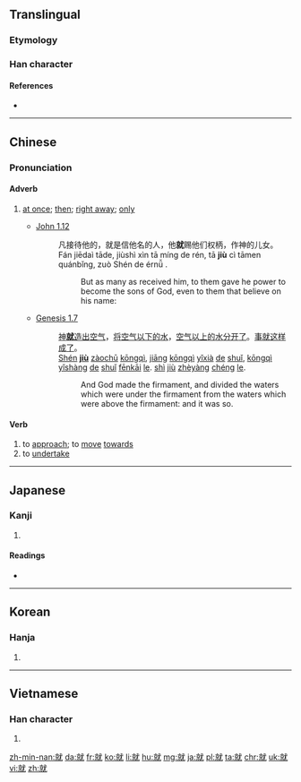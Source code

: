 ==Translingual==
{{stroke order|type=animate}}
{{stroke order|strokes=12}}
===Etymology===
{{Han compound|京|尤|ls=psc|c1=s|c2=p}}

===Han character===
{{Han char|rn=43|rad=尢|as=09|sn=12|four=0391<sub>4</sub>|canj=卜火戈大山 (YFIKU)|ids=⿰[[京]][[尤]]}}

====References====
* {{Han ref|kx=0299.050|dkj=07599|dj=0594.200|hdz=10555.110|uh=5C31|ud=23601|bh=B44E|bd=46158}}

----

==Chinese==
{{zh-hanzi-box|[[就]]}}

===Pronunciation===
{{zh-pron
|m=jiù
|ma=y
|c=zau6
|h=pfs=chhiu
|mn=chiū
|w=3xxieu,3jjieu
|mc=y
|oc=y
|cat=adv,v
}}

====Adverb====
{{zh-adv}}

# {{cx|Beginning Mandarin|lang=zh|sort=jiu4}} [[at once]]; [[then]]; [[right away]]; [[only]]
#* [http://wordproject.org/multi/bi_en_cn_py.htm John 1.12]
#*: 凡接待他的，就是信他名的人，他'''就'''赐他们权柄，作神的儿女。
#*: Fán jiēdaì tāde, jiùshì xìn tā míng de rén, tā '''jiù''' cì tāmen quánbǐng, zuò Shén de érnǚ . 
#*:: But as many as received him, to them gave he power to become the sons of God, even to them that believe on his name: 
#* [http://wordproject.org/multi/bi_en_cn_py.htm Genesis 1.7]
#*: [[神]]'''[[就]]'''[[造出]][[空气]]，[[将]][[空气]][[以下]][[的]][[水]]，[[空气]][[以上]][[的]][[水]][[分开]][[了]]。[[事]][[就]][[这样]][[成]][[了]]。
#*: [[Shén]] '''[[jiù]]''' [[zàochū]] [[kōngqì]], [[jiāng]] [[kōngqì]] [[yǐxià]] [[de]] [[shuǐ]], [[kōngqì]] [[yǐshàng]] [[de]] [[shuǐ]] [[fēnkāi]] [[le]].  [[shì]] [[jiù]] [[zhèyàng]] [[chéng]] [[le]].
#*:: And God made the firmament, and divided the waters which were under the firmament from the waters which were above the firmament: and it was so.
#: {{zh-usex|我 馬上 就 來。|I'll come right away.|link=yes}}

====Verb====
{{zh-verb}}

# to [[approach]]; to [[move]] [[towards]]
# to [[undertake]]
#: {{zh-usex|就業|to get a job; employment|link=yes}}

----

==Japanese==

===Kanji===
{{ja-kanji|grade=6|rs=尢09}}

# {{defn|lang=ja|sort=尢09}}

====Readings====
* {{ja-readings|on=[[しゅう]] (shū), [[じゅ]] (ju)|kun=[[つく]] (tsuku)}}

----

==Korean==

===Hanja===
{{ko-hanja|hangeul=취|rv=chwi|mr=ch'wi}}

# {{defn|lang=ko|sort=尢09}}

----

==Vietnamese==

===Han character===
{{vi-hantu|[[tựu]]|rs=尢09}}

# {{defn|lang=vi|sort=尢09}}

[[zh-min-nan:就]]
[[da:就]]
[[fr:就]]
[[ko:就]]
[[li:就]]
[[hu:就]]
[[mg:就]]
[[ja:就]]
[[pl:就]]
[[ta:就]]
[[chr:就]]
[[uk:就]]
[[vi:就]]
[[zh:就]]